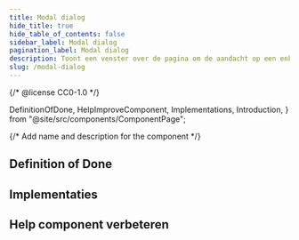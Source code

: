 ```yaml
---
title: Modal dialog
hide_title: true
hide_table_of_contents: false
sidebar_label: Modal dialog
pagination_label: Modal dialog
description: Toont een venster over de pagina om de aandacht op een enkele taak of bericht te vestigen. Interactie met onderliggende pagina wordt geblokkeerd.
slug: /modal-dialog
---
```


{/* @license CC0-1.0 */}

  DefinitionOfDone,
  HelpImproveComponent,
  Implementations,
  Introduction,
} from "@site/src/components/ComponentPage";

{/* Add name and description for the component */}


<Introduction component={component} headingLevel={1} description={description} />

## Definition of Done

<DefinitionOfDone component={component} headingLevel={3} />

## Implementaties

<Implementations component={component} headingLevel={3} />

## Help component verbeteren

<HelpImproveComponent component={component} headingLevel={3} />
